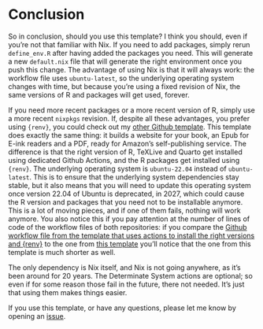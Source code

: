 # Conclusion

So in conclusion, should you use this template? I think you should, even if
you're not that familiar with Nix. If you need to add packages, simply rerun
`define_env.R` after having added the packages you need. This will generate a
new `default.nix` file that will generate the right environment once you push
this change. The advantage of using Nix is that it will always work: the
workflow file uses `ubuntu-latest`, so the underlying operating system changes
with time, but because you're using a fixed revision of Nix, the same versions
of R and packages will get used, forever.

If you need more recent packages or a more recent version of R, simply use a
more recent `nixpkgs` revision. If, despite all these advantages, you prefer
using `{renv}`, you could check out my [other Github
template](https://github.com/b-rodrigues/kdp_quarto). This template does exactly
the same thing: it builds a website for your book, an Epub for E-ink readers and
a PDF, ready for Amazon's self-publishing service. The difference is that the
right version of R, TeXLive and Quarto get installed using dedicated Github
Actions, and the R packages get installed using `{renv}`. The underlying
operating system is `ubuntu-22.04` instead of `ubuntu-latest`. This is to ensure
that the underlying system dependencies stay stable, but it also means that you
will need to update this operating system once version 22.04 of Ubuntu is
deprecated, in 2027, which could cause the R version and packages that you need
not to be installable anymore. This is a lot of moving pieces, and if one of
them fails, nothing will work anymore. You also notice this if you pay attention
at the number of lines of code of the workflow files of both repositories: if
you compare the [Github workflow file from the template that uses actions to
install the right versions and
{renv}](https://github.com/b-rodrigues/kdp_quarto/blob/main/.github/workflows/build_book.yml)
to the one from [this
template](https://github.com/b-rodrigues/quarto_book_nix/blob/master/.github/workflows/build_book.yml)
you'll notice that the one from this template is much shorter as well.

The only dependency is Nix itself, and Nix is not going anywhere, as it's been
around for 20 years. The Determinate System actions are optional; so even if for
some reason those fail in the future, there not needed. It's just that using
them makes things easier.

If you use this template, or have any questions, please let me know
by opening an [issue](https://github.com/b-rodrigues/quarto_book_nix/issues).

